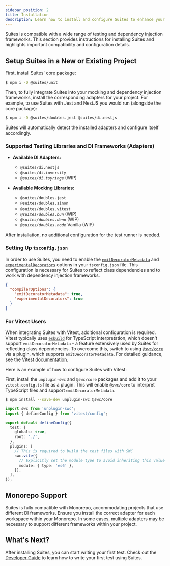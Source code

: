 ```yaml
---
sidebar_position: 2
title: Installation
description: Learn how to install and configure Suites to enhance your unit testing process across various DI frameworks and testing libraries.
---
```



Suites is compatible with a wide range of testing and dependency injection frameworks. This section provides
instructions for installing Suites and highlights important compatibility and configuration details.

## Setup Suites in a New or Existing Project


First, install Suites' core package:

```bash
$ npm i -D @suites/unit
```

Then, to fully integrate Suites into your mocking and dependency injection frameworks, install the corresponding
adapters for your project. For example, to use Suites with Jest and NestJS you would run (alongside the core package):

```bash
$ npm i -D @suites/doubles.jest @suites/di.nestjs
````

Suites will automatically detect the installed adapters and configure itself accordingly.

### Supported Testing Libraries and DI Frameworks (Adapters)
* **Available DI Adapters:**
  * `@suites/di.nestjs`
  * `@suites/di.inversify`
  * _`@suites/di.tsyringe`_ (WIP)

* **Available Mocking Libraries:**
  * `@suites/doubles.jest`
  * `@suites/doubles.sinon`
  * `@suites/doubles.vitest`
  * _`@suites/doubles.bun`_ (WIP)
  * _`@suites/doubles.deno`_ (WIP)
  * _`@suites/doubles.node`_ Vanilla (WIP)

After installation, no additional configuration for the test runner is needed.

### Setting Up `tsconfig.json`
In order to use Suites, you need to enable the [`emitDecoratorMetadata`](https://www.typescriptlang.org/tsconfig#emitDecoratorMetadata) and [`experimentalDecorators`](https://www.typescriptlang.org/tsconfig#experimentalDecorators) options in your `tsconfig.json` file.
This configuration is necessary for Suites to reflect class dependencies and to work with dependency injection frameworks.

```json title="tsconfig.json"
{
  "compilerOptions": {
    "emitDecoratorMetadata": true,
    "experimentalDecorators": true
  }
}
```

### For Vitest Users

When integrating Suites with Vitest, additional configuration is required. Vitest typically uses [`esbuild`](https://esbuild.github.io/) for
TypeScript interpretation, which doesn't support `emitDecoratorMetadata` - a feature extensively used by Suites for
reflecting class dependencies. To overcome this, switch to using [`@swc/core`](https://swc.rs/docs/usage/core) via a
plugin, which supports `emitDecoratorMetadata`. For detailed guidance, see the [Vitest documentation](https://vitest.dev/).

Here is an example of how to configure Suites with Vitest:

First, install the `unplugin-swc` and `@swc/core` packages and add it to your `vitest.config.ts` file as a plugin.
This will enable `@swc/core` to interpret TypeScript files and support `emitDecoratorMetadata`.

```bash
$ npm install --save-dev unplugin-swc @swc/core
```

```typescript title="vitest.config.ts"
import swc from 'unplugin-swc';
import { defineConfig } from 'vitest/config';

export default defineConfig({
  test: {
    globals: true,
    root: './',
  },
  plugins: [
    // This is required to build the test files with SWC
    swc.vite({
      // Explicitly set the module type to avoid inheriting this value from a `.swcrc` config file
      module: { type: 'es6' },
    }),
  ],
});

```

## Monorepo Support

Suites is fully compatible with Monorepo, accommodating projects that use different DI frameworks. Ensure you
install the correct adapter for each workspace within your Monorepo. In some cases, multiple adapters may be necessary
to support different frameworks within your project.

## What's Next?
After installing Suites, you can start writing your first test.
Check out the [Developer Guide](/docs/developer-guide) to learn how to write your first test using Suites.